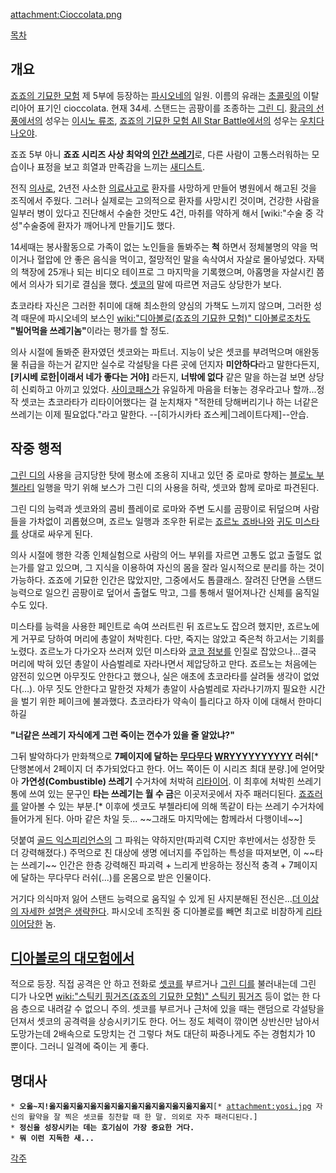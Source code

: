 attachment:Cioccolata.png

[[목차]]
== 개요 ==
[[죠죠의 기묘한 모험]] 제 5부에 등장하는 [[파시오네]]의 일원. 이름의 유래는 [[초콜릿]]의 이탈리아어 표기인 cioccolata. 현재 34세. 스탠드는 곰팡이를 조종하는 [[그린 디]]. [[황금의 선풍]]에서의 성우는 [[이시노 류조]], [[죠죠의 기묘한 모험 All Star Battle]]에서의 성우는 [[우치다 나오야]].

죠죠 5부 아니 '''죠죠 시리즈 사상 최악의 [[인간 쓰레기]]'''로, 다른 사람이 고통스러워하는 모습이나 표정을 보고 희열과 만족감을 느끼는 [[새디스트]].

전직 [[의사]]로, 2년전 사소한 [[의료사고]]로 환자를 사망하게 만들어 병원에서 해고된 것을 조직에서 주웠다. 그러나 실제로는 고의적으로 환자를 사망시킨 것이며, 건강한 사람을 일부러 병이 있다고 진단해서 수술한 것만도 4건, 마취를 약하게 해서 [wiki:"수술 중 각성"수술중에 환자가 깨어나게 만들기]도 했다.

14세때는 봉사활동으로 가족이 없는 노인들을 돌봐주는 '''척''' 하면서 정체불명의 약을 먹이거나 혈압에 안 좋은 음식을 먹이고, 절망적인 말을 속삭여서 자살로 몰아넣었다. 자택의 책장에 25개나 되는 비디오 테이프로 그 마지막을 기록했으며, 아홉명을 자살시킨 쯤에서 의사가 되기로 결심을 했다. [[셋코]]의 말에 따르면 저금도 상당한가 보다.

쵸코라타 자신은 그러한 취미에 대해 최소한의 양심의 가책도 느끼지 않으며, 그러한 성격 때문에 파시오네의 보스인 [[wiki:"디아볼로(죠죠의 기묘한 모험)" 디아볼로]]조차도 '''"빌어먹을 쓰레기놈"'''이라는 평가를 할 정도.

의사 시절에 돌봐준 환자였던 셋코와는 파트너. 지능이 낮은 셋코를 부려먹으며 애완동물 취급을 하는거 같지만 실수로 각설탕을 다른 곳에 던지자 '''미안하다'''라고 말한다든지, '''[키시베 로한|이래서 네가 좋다는 거야]''' 라든지, '''너밖에 없다''' 같은 말을 하는걸 보면 상당히 신뢰하고 아끼고 있었다. [[사이코패스]]가 유일하게 마음을 터놓는 경우라고나 할까...정작 셋코는 쵸코라타가 리타이어했다는 걸 눈치채자 "적한테 당해버리기나 하는 너같은 쓰레기는 이제 필요없다."라고 말한다. --[히가시카타 죠스케|그레이트다제]--안습.

== 작중 행적 ==
[[그린 디]]의 사용을 금지당한 탓에 평소에 조용히 지내고 있던 중 로마로 향하는 [[블로노 부첼라티]] 일행을 막기 위해 보스가 그린 디의 사용을 허락, 셋코와 함께 로마로 파견된다.

그린 디의 능력과 셋코와의 콤비 플레이로 로마와 주변 도시를 곰팡이로 뒤덮으며 사람들을 가차없이 괴롭혔으며, 죠르노 일행과 조우한 뒤로는 [[죠르노 죠바나]]와 [[귀도 미스타]]를 상대로 싸우게 된다.

의사 시절에 행한 각종 인체실험으로 사람의 어느 부위를 자르면 고통도 없고 출혈도 없는가를 알고 있으며, 그 지식을 이용하여 자신의 몸을 잘라 일시적으로 분리를 하는 것이 가능하다. 죠죠에 기묘한 인간은 많았지만, 그중에서도 톱클래스. 잘려진 단면을 스탠드 능력으로 일으킨 곰팡이로 덮어서 출혈도 막고, 그를 통해서 떨어져나간 신체를 움직일 수도 있다.

미스타를 능력을 사용한 페인트로 속여 쓰러트린 뒤 죠르노도 잡으려 했지만, 죠르노에게 거꾸로 당하여 머리에 총알이 쳐박힌다. 다만, 죽지는 않았고 죽은척 하고서는 기회를 노렸다. 죠르노가 다가오자 쓰러져 있던 미스타와 [[코코 점보]]를 인질로 잡았으나...결국 머리에 박혀 있던 총알이 사슴벌레로 자라나면서 제압당하고 만다. 죠르노는 처음에는 얌전히 있으면 아무짓도 안한다고 했으나, 실은 애초에 쵸코라타를 살려둘 생각이 없었다(…). 아무 짓도 안한다고 말한것 자체가 총알이 사슴벌레로 자라나기까지 필요한 시간을 벌기 위한 페이크에 불과했다. 쵸코라타가 약속이 틀리다고 하자 이에 대해서 한마디하길 

'''"너같은 쓰레기 자식에게 그런 죽이는 껀수가 있을 줄 알았냐?"'''

그뒤 발악하다가 만화책으로 '''7페이지에 달하는 [[무다무다]] [[WRYYYYYYYYYY]] 러쉬'''[* 단행본에서 2페이지 더 추가되었다고 한다. 어느 쪽이든 이 시리즈 최대 분량.]에 얻어맞아 '''가연성(Combustible) 쓰레기''' 수거차에 처박혀 [[리타이어]]. 이 최후에 처박힌 쓰레기통에 쓰여 있는 문구인 '''타는 쓰레기는 월 수 금'''은 이곳저곳에서 자주 패러디된다. [[죠죠러]]를 알아볼 수 있는 부분.[* 이후에 셋코도 부첼라티에 의해 똑같이 타는 쓰레기 수거차에 들어가게 된다. 아마 같은 차일 듯... ~~그래도 마지막에는 함께라서 다행이네~~]

덧붙여 [[골드 익스피리언스]]의 그 파워는 약하지만(파괴력 C지만 후반에서는 성장한 듯 더 강력해졌다.) 주먹으로 친 대상에 생명 에너지를 주입하는 특성을 따져보면, 이 ~~타는 쓰레기~~ 인간은 한층 강력해진 파괴력 + 느리게 반응하는 정신적 충격 + 7페이지에 달하는 무다무다 러쉬(...)를 온몸으로 받은 인물이다.

거기다 의식마저 잃어 스탠드 능력으로 움직일 수 있게 된 사지분해된 전신은...[[더 이상의 자세한 설명은 생략한다]]. 파시오네 조직원 중 디아볼로를 빼면 최고로 비참하게 [[리타이어]]당한 놈.
== [[디아볼로의 대모험]]에서 ==
적으로 등장. 직접 공격은 안 하고 전화로 [[셋코]]를 부르거나 [[그린 디]]를 불러내는데 그린 디가 나오면 [[wiki:"스틱키 핑거즈(죠죠의 기묘한 모험)" 스틱키 핑거즈]] 등이 없는 한 다음 층으로 내려갈 수 없으니 주의. 셋코를 부르거나 근처에 있을 때는 랜덤으로 각설탕을 던져서 셋코의 공격력을 상승시키기도 한다. 어느 정도 체력이 깎이면 상반신만 남아서 도망가는데 2배속으로 도망치는 건 그렇다 쳐도 대단히 짜증나게도 주는 경험치가 10 뿐이다. 그러니 일격에 죽이는 게 좋다.

== 명대사 == 
 * '''오옳~지!옳지옳지옳지옳지옳지옳지옳지옳지옳지옳지옳지옳지'''[* attachment:yosi.jpg 자신의 활약을 잘 찍은 셋코를 칭찬할 때 한 말. 의외로 자주 패러디된다.]
 * '''정신을 성장시키는 데는 호기심이 가장 중요한 거다.'''
 * '''뭐 이런 지독한 새...'''
[[각주]]
